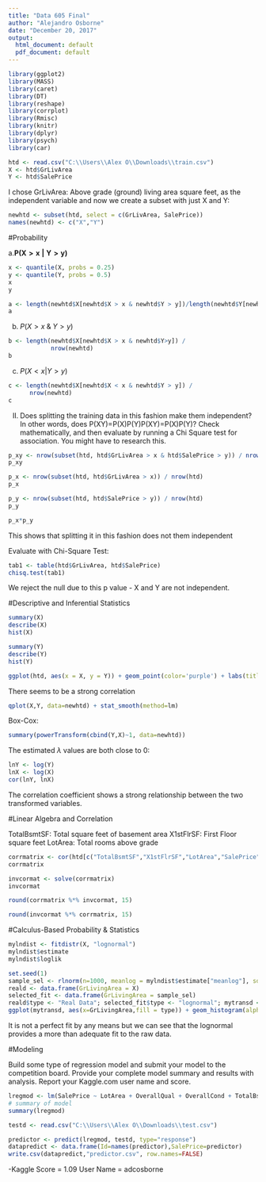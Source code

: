 ---
title: "Data 605 Final"
author: "Alejandro Osborne"
date: "December 20, 2017"
output:
  html_document: default
  pdf_document: default
---

```{r}
library(ggplot2)
library(MASS)
library(caret)
library(DT)
library(reshape)
library(corrplot)
library(Rmisc)
library(knitr)
library(dplyr)
library(psych)
library(car)
```

```{r}
htd <- read.csv("C:\\Users\\Alex O\\Downloads\\train.csv")
X <- htd$GrLivArea
Y <- htd$SalePrice
```

I chose GrLivArea: Above grade (ground) living area square feet, as the independent variable and now we create a subset with just X and Y:

```{r}
newhtd <- subset(htd, select = c(GrLivArea, SalePrice))
names(newhtd) <- c("X","Y")
```

#Probability

a.$\mathbf{P(X>x~|~Y>y)}$
```{r}
x <- quantile(X, probs = 0.25)
y <- quantile(Y, probs = 0.5)
x
y
```

```{r}
a <- length(newhtd$X[newhtd$X > x & newhtd$Y > y])/length(newhtd$Y[newhtd$Y > y])
a
```

b. $P(X>x \; \& \; Y>y)$
```{r}
b <- length(newhtd$X[newhtd$X > x & newhtd$Y>y]) / 
            nrow(newhtd)
b
```

c. $P(X<x | Y>y)$
```{r}
c <- length(newhtd$X[newhtd$X < x & newhtd$Y > y]) / 
      nrow(newhtd)
c
```

II. Does splitting the training data in this fashion make them independent? In other words, does P(XY)=P(X)P(Y)P(XY)=P(X)P(Y)? Check mathematically, and then evaluate by running a Chi Square test for association. You might have to research this.

```{r}
p_xy <- nrow(subset(htd, htd$GrLivArea > x & htd$SalePrice > y)) / nrow(htd)
p_xy
```
```{r}
p_x <- nrow(subset(htd, htd$GrLivArea > x)) / nrow(htd)
p_x
```

```{r}
p_y <- nrow(subset(htd, htd$SalePrice > y)) / nrow(htd)
p_y
```

```{r}
p_x*p_y
```
This shows that splitting it in this fashion does not them independent

Evaluate with Chi-Square Test:

```{r}
tab1 <- table(htd$GrLivArea, htd$SalePrice)
chisq.test(tab1)
```

We reject the null due to this p value - X and Y are not independent.

#Descriptive and Inferential Statistics

```{r}
summary(X)
describe(X)
hist(X)
```

```{r}
summary(Y)
describe(Y)
hist(Y)
```

```{r}
ggplot(htd, aes(x = X, y = Y)) + geom_point(color='purple') + labs(title = "Above grade (ground) living area square feet vs. Sale Price", x = "Above grade (ground) living area square feet", y = "Sale Price") + scale_y_continuous(labels = scales::comma)
```
There seems to be a strong correlation


```{r}
qplot(X,Y, data=newhtd) + stat_smooth(method=lm)
```

Box-Cox:

```{r}
summary(powerTransform(cbind(Y,X)~1, data=newhtd))
```

The estimated $\lambda$ values are both close to 0:

```{r}
lnY <- log(Y)
lnX <- log(X)
cor(lnY, lnX)
```

The correlation coefficient shows a strong relationship between the two transformed variables.

#Linear Algebra and Correlation

TotalBsmtSF: Total square feet of basement area
X1stFlrSF: First Floor square feet
LotArea: Total rooms above grade

```{r}
corrmatrix <- cor(htd[c("TotalBsmtSF","X1stFlrSF","LotArea","SalePrice")])
corrmatrix
```

```{r}
invcormat <- solve(corrmatrix)
invcormat
```  

```{r}
round(corrmatrix %*% invcormat, 15)
```

```{r}
round(invcormat %*% corrmatrix, 15)
```

#Calculus-Based Probability & Statistics

```{r}
mylndist <- fitdistr(X, "lognormal")
mylndist$estimate
mylndist$loglik
```

```{r}
set.seed(1)
sample_sel <- rlnorm(n=1000, meanlog = mylndist$estimate["meanlog"], sdlog = mylndist$estimate["sdlog"])
reald <- data.frame(GrLivingArea = X)
selected_fit <- data.frame(GrLivingArea = sample_sel)
reald$type <- "Real Data"; selected_fit$type <- "lognormal"; mytransd <- rbind(reald, selected_fit)
ggplot(mytransd, aes(x=GrLivingArea,fill = type)) + geom_histogram(alpha = 0.5, aes(y = ..density..), position = 'identity') + labs(title = "Histogram of Real Data and Simmed Lognormals")
```

It is not a perfect fit by any means but we can see that the lognormal provides a more than adequate fit to the raw data.

#Modeling

Build some type of regression model and submit your model to the competition board.  Provide your complete model summary and results with analysis.  Report your Kaggle.com user name and score.

```{r}
lregmod <- lm(SalePrice ~ LotArea + OverallQual + OverallCond + TotalBsmtSF + X1stFlrSF + GrLivArea + BsmtFullBath + FullBath + GarageCars + GarageArea, data = htd)
# summary of model
summary(lregmod)
```
```{r}
testd <- read.csv("C:\\Users\\Alex O\\Downloads\\test.csv")
```

```{r}
predictor <- predict(lregmod, testd, type="response")
datapredict <- data.frame(Id=names(predictor),SalePrice=predictor)
write.csv(datapredict,"predictor.csv", row.names=FALSE)
```

-Kaggle Score = 1.09
User Name = adcosborne
